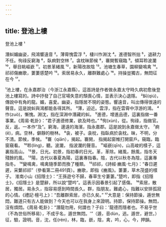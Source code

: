 ```yaml
---
---
---
```

title: 登池上樓
---




登池上樓 ¹

潛虯媚幽姿，飛鴻響遠音 ²。薄霄愧雲浮 ³，棲川怍淵沈 ⁴。進德智所拙 ⁵，退耕力不任。徇祿反窮海 ⁶，臥痾對空林 ⁷。衾枕昧節候 ⁸，褰開暫窺臨 ⁹。傾耳聆波瀾 ¹⁰，舉目眺嶇嶔 ¹¹。初景革緒風 ¹²，新陽改故陰 ¹³。池塘生春草，園柳變鳴禽 ¹⁴。祁祁傷豳歌，萋萋感楚吟 ¹⁵。索居易永久，離群難處心 ¹⁶。持操豈獨古，無悶征在今 ¹⁷。

¹池上樓，在永嘉郡治（今浙江永嘉縣）。這首詩是作者做永嘉太守時久病初愈後登池上樓寫的。詩中抒發了自己官場失意的頹喪心情，並表示決心退隱。 ²虯(qiú)，傳說中有角的龍。媚，喜愛。幽姿，指隱居不現的姿態。響遠音，叫出傳得很遠的聲音。這是說虯與鴻都能各得其所。 ³薄，迫近。雲浮，指在雲霄中浮游的鴻。 ⁴怍(zuò)，慚愧。淵沈，指在深淵中潛藏的虯。 ⁵進德，增進品德，這裏指做一番事業。《周易·乾卦》：“君子進德修業，欲及時也。” ⁶徇(xùn)，從。徇祿，指做官。反，返。一本作“及”。窮海，邊遠的海濱，指永嘉郡。這是說到永嘉做太守。 ⁷痾(ē)，病。空林，僻靜的樹林。 ⁸衾，被子。衾枕，指臥病於衾枕。昧，不明，分不清。節候，季候。 ⁹褰（qiān），揭起。褰開， 指揭起窗帷打開窗戶。窺臨，臨窗窺看。 ¹⁰聆(líng)，聽。波瀾， 指波瀾的聲音。 ¹¹嶇嶔(qīn)，山高峻的樣子，這裏指高山。 ¹²景，日光。初景，指初春的日光。革，革除。緒風，餘風，指冬天殘餘的風。 ¹³陽，古代以春夏為陽，這裏專指春。陰，古代以秋冬為陰，這裏專指冬。 ¹⁴變鳴禽，鳴禽隨季節而換了種類。 ¹⁵祁祁，《詩經·豳風·七月》：“春日遲遲，采蘩祁祁”（參看第二冊491頁）。豳歌，即指《豳風》。萋萋，草木茂盛的樣子。 淮南小山《招隱士》：“王孫遊兮不歸，春草生兮萋萋。”楚吟，即指《招隱士》，《招隱士》是楚辭，所以說“楚吟”。這表示因春景引起了感傷。 ¹⁶索居，散居，獨居。易永久，指容易感到時間長久。群，指朋友。難處心，指難以安排孤寂的心情。《禮記·檀弓上》：“吾離群索居，亦已久矣。” ¹⁷大意是：保持節操，遁世無悶，難道只有古人能做到？今天也可以在我身上來證明。持節，保持節操。無悶，沒有煩悶。《周易·乾卦》：“潛龍勿用，何謂也？子曰：'龍德而隱者也。不易乎世（不為世俗所移易），不成乎名，遁世無悶。'”（遁，音dùn，逃。遁世，避世。）征，驗，證明。音，沈，任(rén)，林，臨，嶔，陰，禽，吟，心，今，押韻。